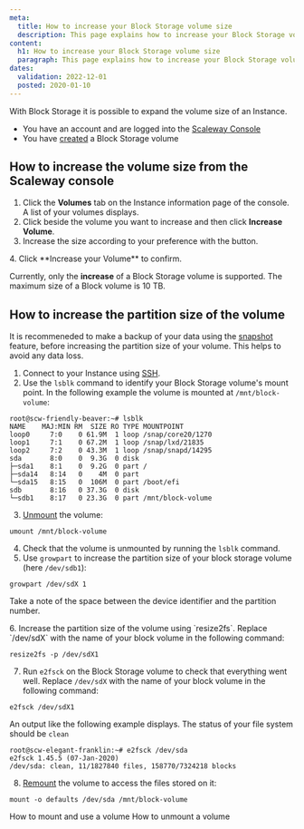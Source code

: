 ```yaml
---
meta:
  title: How to increase your Block Storage volume size
  description: This page explains how to increase your Block Storage volume
content:
  h1: How to increase your Block Storage volume size
  paragraph: This page explains how to increase your Block Storage volume
dates:
  validation: 2022-12-01
  posted: 2020-01-10
---
```


With Block Storage it is possible to expand the volume size of an Instance.

<Message type="requirement">

- You have an account and are logged into the [Scaleway Console](https://console.scaleway.com/) 
- You have [created](/storage/block/how-to/create-a-volume/) a Block Storage volume

</Message>

## How to increase the volume size from the Scaleway console

1. Click the **Volumes** tab on the Instance information page of the console. A list of your volumes displays.
2. Click <Icon name="more" /> beside the volume you want to increase and then click **Increase Volume**.
3. Increase the size according to your preference with the <Icon name="plus" /> button. 
  <Lightbox src="scaleway-increase-volume-modal.webp" alt="" />
4. Click **Increase your Volume** to confirm.
  <Message type="note">

  Currently, only the **increase** of a Block Storage volume is supported. The maximum size of a Block volume is 10 TB.
 
  </Message>

## How to increase the partition size of the volume

<Message type="tip">

It is recommeneded to make a backup of your data using the [snapshot](https://www.scaleway.com/en/docs/compute/instances/how-to/create-a-snapshot/) feature, before increasing the partition size of your volume. This helps to avoid any data loss. 

</Message>


1. Connect to your Instance using [SSH](https://www.scaleway.com/en/docs/compute/instances/how-to/connect-to-instance/).
2. Use the `lsblk` command to identify your Block Storage volume's mount point. In the following example the volume is mounted at `/mnt/block-volume`: 

  ```
  root@scw-friendly-beaver:~# lsblk
  NAME    MAJ:MIN RM  SIZE RO TYPE MOUNTPOINT
  loop0     7:0    0 61.9M  1 loop /snap/core20/1270
  loop1     7:1    0 67.2M  1 loop /snap/lxd/21835
  loop2     7:2    0 43.3M  1 loop /snap/snapd/14295
  sda       8:0    0  9.3G  0 disk
  ├─sda1    8:1    0  9.2G  0 part /
  ├─sda14   8:14   0    4M  0 part
  └─sda15   8:15   0  106M  0 part /boot/efi
  sdb       8:16   0 37.3G  0 disk
  └─sdb1    8:17   0 23.3G  0 part /mnt/block-volume
  ```
3. [Unmount](https://www.scaleway.com/en/docs/storage/block/how-to/unmount-a-volume/) the volume:

  ```
  umount /mnt/block-volume
  ```
4. Check that the volume is unmounted by running the `lsblk` command. 
5. Use `growpart` to increase the partition size of your block storage volume (here `/dev/sdb1`):

  ```
  growpart /dev/sdX 1
  ```

  <Message type="tip">

  Take a note of the space between the device identifier and the partition number. 

  </Message>
6. Increase the partition size of the volume using `resize2fs`. Replace `/dev/sdX` with the name of your block volume in the following command:

  ```
  resize2fs -p /dev/sdX1
  ```
7. Run `e2fsck` on the Block Storage volume to check that everything went well. Replace `/dev/sdX` with the name of your block volume in the following command:

  ```
  e2fsck /dev/sdX1
  ```

  An output like the following example displays. The status of your file system should be `clean`

  ```
  root@scw-elegant-franklin:~# e2fsck /dev/sda
  e2fsck 1.45.5 (07-Jan-2020)
  /dev/sda: clean, 11/1827840 files, 158770/7324218 blocks
  ```
8. [Remount](https://www.scaleway.com/en/docs/storage/block/how-to/mount-and-use-volume/) the volume to access the files stored on it: 

  ```
  mount -o defaults /dev/sda /mnt/block-volume
  ```


<Navigation title="See Also">
  <PreviousButton to="/storage/block/how-to/mount-and-use-volume/">How to mount and use a volume</PreviousButton>
  <NextButton to="/storage/block/how-to/unmount-a-volume/">How to unmount a volume</NextButton>
</Navigation>
